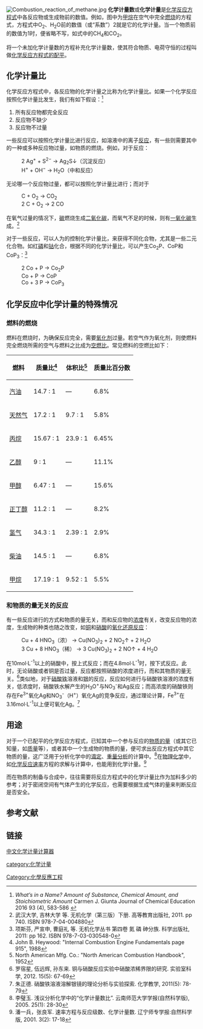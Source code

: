 {{TA|G1=化學}}
{{distinguish|化学计量学}}
[[File:Combustion_reaction_of_methane.jpg|thumb]]
'''化学计量数'''或'''化学计量'''是[[化学反应方程式|化学反应方程式]]中各反应物或生成物前的数值。例如，图中为[[甲烷|甲烷]]在空气中完全[[燃烧|燃烧]]的方程式，方程式中O<sub>2</sub>、H<sub>2</sub>O前的数值（或“系数”）2就是它的化学计量。当一个物质前的数值为1时，便省略不写，如式中的CH<sub>4</sub>和CO<sub>2</sub>。

将一个未加化学计量数的方程补充化学计量数，使其符合物质、电荷守恒的过程叫做[[化学方程式#.E9.85.8D.E5.B9.B3.E6.96.B9.E7.A8.8B.E5.BC.8F|化学反应方程式的配平]]。

==化学计量比==
化学反应方程式中，各反应物的化学计量之比称为化学计量比。如果一个化学反应按照化学计量比发生，我们有如下假设：<ref>''What’s in a Name? Amount of Substance, Chemical Amount, and Stoichiometric Amount'' Carmen J. Giunta Journal of Chemical Education 2016 93 (4), 583-586 {{DOI|10.1021/acs.jchemed.5b00690}}</ref>
# 所有反应物都完全反应
# 反应物不缺少
# 反应物不过量
一些反应可以按照化学计量比进行反应，如溶液中的离子[[反应|反应]]，有一些则需要其中的一种或多种反应物过量，如物质的燃烧。例如，对于反应：
: 2 Ag<sup>+</sup> + S<sup>2−</sup> → Ag<sub>2</sub>S↓（沉淀反应）
: H<sup>+</sup> + OH<sup>−</sup> → H<sub>2</sub>O（中和反应）
无论哪一个反应物过量，都可以按照化学计量比进行；而对于
: C + O<sub>2</sub> → CO<sub>2</sub>
: 2 C + O<sub>2</sub> → 2 CO
在氧气过量的情况下，[[碳|碳]]燃烧生成[[二氧化碳|二氧化碳]]，而氧气不足的时候，则有[[一氧化碳|一氧化碳]]生成。<ref>武汉大学, 吉林大学 等. 无机化学（第三版）下册. 高等教育出版社, 2011. pp 740. ISBN 978-7-04-004880</ref>

对于一些反应，可以人为的控制化学计量比，来获得不同化合物，尤其是一些二元化合物。如红[[磷|磷]]和[[钴|钴]]化合，根据不同的化学计量比，可以产生Co<sub>2</sub>P、CoP和CoP<sub>3</sub>：<ref>项斯芬, 严宣申, 曹庭礼 等. 无机化学丛书 第四卷 氮 磷 砷分族. 科学出版社, 2011: pp 162. ISBN 978-7-03-030548-0</ref>
: 2 Co + P → Co<sub>2</sub>P
: Co + P → CoP
: Co + 3 P → CoP<sub>3</sub>

==化学反应中化学计量的特殊情况==
===燃料的燃烧===
燃料在燃烧时，为确保反应完全，需要[[氧化剂|氧化剂]]过量。若空气作为氧化剂，则使燃料完全燃烧所需的空气与燃料之比成为[[空燃比|空燃比]]。常见燃料的空燃比如下：
{| class="wikitable sortable"
|-
! 燃料
! data-sort-type="number" | 质量比<ref>John B. Heywood: "Internal Combustion Engine Fundamentals page 915", 1988</ref>
! data-sort-type="number" | 体积比<ref>North American Mfg. Co.: "North American Combustion Handbook", 1952</ref>
! data-sort-type="number" | 质量比百分数
|-
| [[汽油|汽油]]
| 14.7 : 1
| —
| 6.8%
|-
| [[天然气|天然气]]
| 17.2 : 1
| 9.7  : 1
| 5.8%
|-
| [[丙烷|丙烷]]
| 15.67 : 1
| 23.9 : 1
| 6.45%
|-
| [[乙醇|乙醇]]
| 9 : 1
| —
| 11.1%
|-
| [[甲醇|甲醇]]
| 6.47 : 1
| —
| 15.6%
|-
| [[正丁醇|正丁醇]]
| 11.2 : 1
| —
| 8.2%
|-
| [[氢气|氢气]]
| 34.3 : 1
| 2.39 : 1
| 2.9%
|-
| [[柴油|柴油]]
| 14.5 : 1
| —
| 6.8%
|-
| [[甲烷|甲烷]]
| 17.19 : 1
| 9.52 : 1
| 5.5%
|}
===和物质的量无关的反应===
有一些反应进行的方式和物质的量无关，而和反应物的[[浓度|浓度]]有关，改变反应物的浓度，生成物的种类也随之改变，如[[铜|铜]]和[[硝酸|硝酸]]的[[氧化还原反应|氧化还原反应]]：
: Cu + 4 HNO<sub>3</sub>（浓） → Cu(NO<sub>3</sub>)<sub>2</sub> + 2 NO<sub>2</sub>↑ + 2 H<sub>2</sub>O
: 3 Cu + 8 HNO<sub>3</sub>（稀） → 3 Cu(NO<sub>3</sub>)<sub>2</sub> + 2 NO↑ + 4 H<sub>2</sub>O
在10mol·L<sup>-1</sup>以上的硝酸中，按上式反应；而在4.8mol·L<sup>-1</sup>时，按下式反应。此时，无论硝酸或者铜是否过量，反应都按照硝酸的浓度进行，而和其物质的量无关。<ref>罗宿星, 伍远辉, 孙东来. 铜与硝酸反应实验中硝酸浓稀界限的研究. 实验室科学, 2012. 15(5): 67-69</ref>类似地，对于[[硝酸铁|硝酸铁]]溶液和[[银|银]]的反应，反应如何进行与硝酸铁溶液的浓度有关，低浓度时，硝酸铁水解产生的H<sub>3</sub>O<sup>+</sup>与NO<sub>3</sub><sup>-</sup>和Ag反应；而高浓度的硝酸铁则存在Fe<sup>3+</sup>氧化Ag和NO<sub>3</sub><sup>-</sup>（H<sup>+</sup>）氧化Ag的竞争反应，通过理论计算，Fe<sup>3+</sup>在3.16mol·L<sup>-1</sup>以上便可氧化Ag。<ref>朱正德. 硝酸铁溶液溶解银镜的理论分析与实验探索. 化学教学, 2011(5): 78-79</ref>

==用途==
对于一个已配平的化学反应方程式，已知其中一个参与反应的[[物质的量|物质的量]]（或其它已知量，如[[质量|质量]]等），或者其中一个生成物的物质的量，便可求出反应方程式中其它物质的量，这广泛用于分析化学中的[[滴定|滴定]]、[[重量分析|重量分析]]的计算中。<ref>李璧玉. 浅议分析化学中的“化学计量数比”. 云南师范大学学报(自然科学版), 2005. 25(1): 28-30</ref>在[[物理化学|物理化学]]中，如[[化学反应速率|化学反应速率]]方程的求解与计算中，也能用到化学计量。<ref>潘一兵，张良军. 速率方程与反应级数、化学计量数. 辽宁师专学报:自然科学版, 2001. 3(2): 17-18</ref>

而在物质的制备与合成中，往往需要将反应方程式中的化学计量比作为加料多少的参考；对于密闭空间有气体产生的化学反应，也需要根据生成气体的量来判断反应是否安全。

==参考文献==
{{reflist}}

==链接==
[http://www.thermobook.net/stoichiometry_cn 中文化学计量计算器] {{Wayback|url=http://www.thermobook.net/stoichiometry_cn |date=20210128031752 }}

[[category:化学计量|category:化学计量]]
[[Category:化學反應工程|Category:化學反應工程]]
